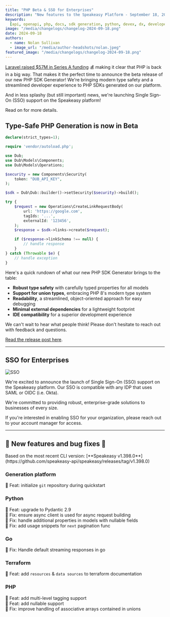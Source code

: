 ```yaml
---
title: "PHP Beta & SSO for Enterprises"
description: "New features to the Speakeasy Platform - September 18, 2024"
keywords:
  [api, openapi, php, docs, sdk generation, python, devex, dx, developer experience]
image: "/media/changelogs/changelog-2024-09-18.png"
date: 2024-09-18
authors:
  - name: Nolan Sullivan
  - image_url: "/media/author-headshots/nolan.jpeg"
featured_image: "/media/changelogs/changelog-2024-09-18.png"
---
```




[Laravel raised $57M in Series A funding](https://laravel-news.com/laravel-raises-57-million-series-a) 💰 making it clear that PHP is back in a big way. That makes it the perfect time to announce the beta release of our new PHP SDK Generator! We're bringing modern type safety and a streamlined developer experience to PHP SDKs generated on our platform.

And in less splashy (but still important) news, we're launching Single Sign-On (SSO) support on the Speakeasy platform!

Read on for more details.

## Type-Safe PHP Generation is now in Beta

```php
declare(strict_types=1);

require 'vendor/autoload.php';

use Dub;
use Dub\Models\Components;
use Dub\Models\Operations;

$security = new Components\Security(
    token: "DUB_API_KEY",
);

$sdk = Dub\Dub::builder()->setSecurity($security)->build();

try {
    $request = new Operations\CreateLinkRequestBody(
        url: 'https://google.com',
        tagIds: '...',
        externalId: '123456',
    );
    $response = $sdk->links->create($request);

    if ($response->linkSchema !== null) {
        // handle response
    }
} catch (Throwable $e) {
    // handle exception
}
```

Here's a quick rundown of what our new PHP SDK Generator brings to the table:

- **Robust type safety** with carefully typed properties for all models
- **Support for union types**, embracing PHP 8's modern type system
- **Readability**, a streamlined, object-oriented approach for easy debugging
- **Minimal external dependencies** for a lightweight footprint
- **IDE compatibility** for a superior development experience

We can't wait to hear what people think! Please don't hesitate to reach out with feedback and questions.

[Read the release post here](/post/release-php).

---

## SSO for Enterprises

![SSO](./assets/sso.png)

We're excited to announce the launch of Single Sign-On (SSO) support on the Speakeasy platform. Our SSO is compatible with any IDP that uses SAML or OIDC (i.e. Okta).

We're committed to providing robust, enterprise-grade solutions to businesses of every size.

If you're interested in enabling SSO for your organization, please reach out to your account manager for access.

---

## 🐝 New features and bug fixes 🐛

<Callout title="Note" type="info">
  Based on the most recent CLI version: [**Speakeasy
  v1.398.0**](https://github.com/speakeasy-api/speakeasy/releases/tag/v1.398.0)
</Callout>

### Generation platform

🐝 Feat: initialize `git` repository during quickstart

### Python

🐝 Feat: upgrade to Pydantic 2.9 \
🐛 Fix: ensure async client is used for async request building \
🐛 Fix: handle additional properties in models with nullable fields \
🐛 Fix: add usage snippets for `next` pagination func

### Go

🐛 Fix: Handle default streaming responses in go 

### Terraform

🐝 Feat: add `resources` & `data sources` to terraform documentation

### PHP

🐝 Feat: add multi-level tagging support \
🐝 Feat: add nullable support \
🐛 Fix: improve handling of associative arrays contained in unions


